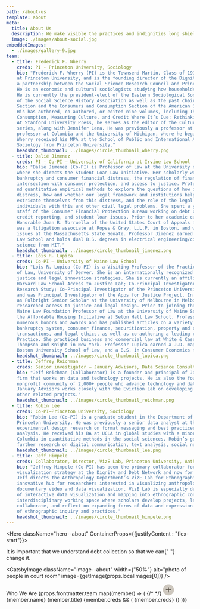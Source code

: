 ```yaml
---
path: /about-us
template: about
meta:
  title: About Us
  description: We make visible the practices and indignities long shielded from the light.
  image: ./images/about-social.jpg
embeddedImages:
  - ./images/gallery-9.jpg
team:
  - title: Frederick F. Wherry
    creds: PI - Princeton University, Sociology
    bio: "Frederick F. Wherry (PI) is the Townsend Martin, Class of 1917 Professor of Sociology 
    at Princeton University, and is the founding director of the Dignity and Debt Network, 
    a partnership between the Social Science Research Council and Princeton University. 
    He is an economic and cultural sociologists studying how households experience and navigate debt. 
    He is currently the president-elect of the Eastern Sociological Society and the past president 
    of the Social Science History Association as well as the past chair of the Economic Sociology 
    Section and the Consumers and Consumption Section of the American Sociological Association. 
    His has authored, co-authored, or edited nine volumes, including The Oxford Handbook of 
    Consumption, Measuring Culture, and Credit Where It’s Due: Rethinking Financial Citizenship. 
    At Stanford University Press, he serves as the editor of the Culture and Economic Life book 
    series, along with Jennifer Lena. He was previously a professor at Yale and an associate 
    professor at Columbia and the University of Michigan, where he began his career. Professor 
    Wherry received his MPA at the School of Public and International Affairs and his PhD in 
    Sociology from Princeton University."
    headshot_thumbnail: ../images/circle_thumbnail_wherry.png
  - title: Dalié Jimenez
    creds: PI - Co-PI – University of California at Irvine Law School
    bio: "Dalié Jiménez (Co-PI) is Professor of Law at the University of California at Irvine, 
    where she directs the Student Loan Law Initiative. Her scholarly work focuses on contracts, 
    bankruptcy and consumer financial distress, the regulation of financial products and its 
    intersection with consumer protection, and access to justice. Professor Jiménez uses qualitative 
    nd quantitative empirical methods to explore the questions of how individuals cope with financial 
    distress, how and whether our legal framework and institutions help or hinder individuals 
    extricate themselves from this distress, and the role of the legal profession in helping 
    individuals with this and other civil legal problems. She spent a year as part of the founding 
    staff of the Consumer Financial Protection Bureau working on debt collection, debt relief, 
    credit reporting, and student loan issues. Prior to her academic career, she clerked for the 
    Honorable Juan R. Torruella of the United States Court of Appeals for the First Circuit, 
    was a litigation associate at Ropes & Gray, L.L.P. in Boston, and worked on consumer protection 
    issues at the Massachusetts State Senate. Professor Jiménez earned a J.D. cum laude from Harvard 
    Law School and holds dual B.S. degrees in electrical engineering/computer science and political 
    science from MIT."
    headshot_thumbnail: ../images/circle_thumbnail_jimenez.png
  - title: Lois R. Lupica
    creds: Co-PI – University of Maine Law School
    bio: "Lois R. Lupica (Co-PI) is a Visiting Professor of the Practice of Law at the Sturm College 
    of Law, University of Denver. She is an internationally recognized expert in access to civil 
    justice and legal innovation strategies. She is currently an affiliated faculty member at the 
    Harvard Law School Access to Justice Lab; Co-Principal Investigator of the Financial Distress 
    Research Study; Co-Principal Investigator of the Princeton University Debt Collection Lab; 
    and was Principal Investigator of the Apps for Justice Project. In 2019 Professor Lupica served 
    as Fulbright Senior Scholar at the University of Melbourne in Melbourne, Australia, where she 
    researched access to justice and legal design. Prior to joining the law school, she was the 
    Maine Law Foundation Professor of Law at the University of Maine School of Law and Director of 
    the Affordable Housing Initiative at Seton Hall Law School. Professor Lupica is the recipient of 
    numerous honors and awards and has published articles on a variety of topics including the 
    bankruptcy system, consumer finance, securitization, property and contract theory, secured 
    transactions, and legal ethics, as well as co-authoring a leading casebook on Bankruptcy Law & 
    Practice. She practiced business and commercial law at White & Case, Arnold & Porter and 
    Thompson and Knight in New York. Professor Lupica earned a J.D. magna cum laude from 
    Boston University School of Law, and a B.S. in Consumer Economics from Cornell University."
    headshot_thumbnail: ../images/circle_thumbnail_lupica.png
  - title: Jeffrey Reichman
    creds: Senior investigator – January Advisors, Data Science Consulting
    bio: "Jeff Reichman (Collaborator) is a founder and principal of January Advisors, a consulting 
    firm that works on data and technology projects. He is also the founder of Sketch City, a 
    nonprofit community of 2,000+ people who advance technology and data in public decision making. 
    January Advisors works closely with the Eviction Lab on developing their eviction tracker and on 
    other related projects."
    headshot_thumbnail: ../images/circle_thumbnail_reichman.png
  - title: Robin Lee
    creds: Co-PI—Princeton University, Sociology
    bio: "Robin Lee (Co-PI) is a graduate student in the Department of Sociology at 
    Princeton University. He was previously a senior data analyst at the New York Times where he did 
    experimental design research on format messaging and best practices for reproducible data 
    analysis. He received his BA at UCLA in global studies with a minor in statistics and his MA at 
    Columbia in quantitative methods in the social sciences. Robin’s goals at Princeton include 
    further research on digital communication, text analysis, social networks, and social movements."
    headshot_thumbnail: ../images/circle_thumbnail_lee.png
  - title: Jeff Himpele
    creds: Collaborator, Director, VizE Lab, Princeton University, Anthropology
    bio: "Jeffrey Himpele (Co-PI) has been the primary collaborator for developing the 
    visualization strategy at the Dignity and Debt Network and now for the Debt Collection Lab. 
    Jeff directs the Anthropology Department’s VizE Lab for Ethnographic Data Visualization, an 
    innovative hub for researchers interested in visualizing anthropological knowledge through 
    documentary video and data visualization. VizE Lab is especially devoted to bringing methods 
    of interactive data visualization and mapping into ethnographic contexts. It is a vibrant 
    interdisciplinary working space where scholars develop projects, learn new techniques, 
    collaborate, and reflect on expanding forms of data and expression that are shaping the future 
    of ethnographic inquiry and practices."
    headshot_thumbnail: ../images/circle_thumbnail_himpele.png
---
```



<Hero className="hero--about" ContainerProps={{justifyContent : "flex-start"}}>

<Typography className="hero__text">
  It is important that we understand debt collection so that we can{" "}
  <span>change it.</span>
</Typography>

</Hero>

<Block>

<GatsbyImage
  className="image--about"
  width={"50%"}
  alt="photo of people in court room"
  image={getImage(props.localImages[0])}
/>

<Grid container spacing={3}>
  <Grid item xs={12} md={4} lg={5}>
    <Typography component="h2" variant="underline">
      Who We Are
    </Typography>
  </Grid>
  <Grid item xs={12} md={8} lg={7}>
    <Grid className="list--team" component="ul" container>
      <Modal members={props.frontmatter.team}>
        {props.frontmatter.team.map((member) => (
          <Box mt={2} mb={2}>
            <Box position={"relative"} width={100}>
              {/* <StaticImage
                className="image--team-thumbnail"
                layout="fixed"
                width={100}
                height={100}
                src={`${member.headshot_thumbnail}`}
                alt="headshot"
              /> */}
              <GatsbyImage
                className="image--team-thumbnail"
                width={"100px"}
                alt={`headshot of ${member.name}`}
                image={getImage(member.headshot_thumbnail)}
              />
              <svg
                className="expand"
                width="30"
                height="30"
                viewBox="0 0 30 30"
                fill="none"
                xmlns="http://www.w3.org/2000/svg"
              >
                <circle cx="15" cy="15" r="15" fill="#CDC7BE" />
                <rect x="14" y="8" width="2" height="14" fill="#595247" />
                <rect
                  x="22"
                  y="14"
                  width="2"
                  height="14"
                  transform="rotate(90 22 14)"
                  fill="#595247"
                />
              </svg>
            </Box>
            <Typography component="p" variant="h5">
              {member.name}
            </Typography>
            <Typography color="grey" variant="body1">
              {member.title}
            </Typography>
            {member.creds && (
              <Typography color="grey" variant="body2">
                {member.creds}
              </Typography>
            )}
          </Box>
        ))}
      </Modal>
    </Grid>
  </Grid>
</Grid>

</Block>
